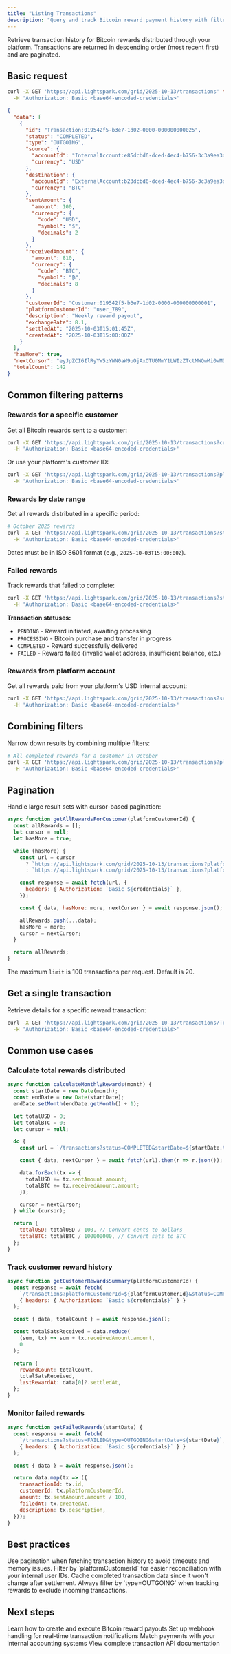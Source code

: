 ```yaml
---
title: "Listing Transactions"
description: "Query and track Bitcoin reward payment history with filtering and pagination"
---
```


Retrieve transaction history for Bitcoin rewards distributed through your platform. Transactions are returned in descending order (most recent first) and are paginated.

## Basic request

```bash cURL
curl -X GET 'https://api.lightspark.com/grid/2025-10-13/transactions' \
  -H 'Authorization: Basic <base64-encoded-credentials>'
```

```json response
{
  "data": [
    {
      "id": "Transaction:019542f5-b3e7-1d02-0000-000000000025",
      "status": "COMPLETED",
      "type": "OUTGOING",
      "source": {
        "accountId": "InternalAccount:e85dcbd6-dced-4ec4-b756-3c3a9ea3d965",
        "currency": "USD"
      },
      "destination": {
        "accountId": "ExternalAccount:b23dcbd6-dced-4ec4-b756-3c3a9ea3d456",
        "currency": "BTC"
      },
      "sentAmount": {
        "amount": 100,
        "currency": {
          "code": "USD",
          "symbol": "$",
          "decimals": 2
        }
      },
      "receivedAmount": {
        "amount": 810,
        "currency": {
          "code": "BTC",
          "symbol": "₿",
          "decimals": 8
        }
      },
      "customerId": "Customer:019542f5-b3e7-1d02-0000-000000000001",
      "platformCustomerId": "user_789",
      "description": "Weekly reward payout",
      "exchangeRate": 8.1,
      "settledAt": "2025-10-03T15:01:45Z",
      "createdAt": "2025-10-03T15:00:00Z"
    }
  ],
  "hasMore": true,
  "nextCursor": "eyJpZCI6IlRyYW5zYWN0aW9uOjAxOTU0MmY1LWIzZTctMWQwMi0wMDAwLTAwMDAwMDAwMDAyNSJ9",
  "totalCount": 142
}
```

## Common filtering patterns

### Rewards for a specific customer

Get all Bitcoin rewards sent to a customer:

```bash
curl -X GET 'https://api.lightspark.com/grid/2025-10-13/transactions?customerId=Customer:019542f5-b3e7-1d02-0000-000000000001' \
  -H 'Authorization: Basic <base64-encoded-credentials>'
```

Or use your platform's customer ID:

```bash
curl -X GET 'https://api.lightspark.com/grid/2025-10-13/transactions?platformCustomerId=user_789' \
  -H 'Authorization: Basic <base64-encoded-credentials>'
```

### Rewards by date range

Get all rewards distributed in a specific period:

```bash
# October 2025 rewards
curl -X GET 'https://api.lightspark.com/grid/2025-10-13/transactions?startDate=2025-10-01T00:00:00Z&endDate=2025-10-31T23:59:59Z' \
  -H 'Authorization: Basic <base64-encoded-credentials>'
```

<Tip>Dates must be in ISO 8601 format (e.g., `2025-10-03T15:00:00Z`).</Tip>

### Failed rewards

Track rewards that failed to complete:

```bash
curl -X GET 'https://api.lightspark.com/grid/2025-10-13/transactions?status=FAILED&type=OUTGOING' \
  -H 'Authorization: Basic <base64-encoded-credentials>'
```

**Transaction statuses:**

- `PENDING` - Reward initiated, awaiting processing
- `PROCESSING` - Bitcoin purchase and transfer in progress
- `COMPLETED` - Reward successfully delivered
- `FAILED` - Reward failed (invalid wallet address, insufficient balance, etc.)

### Rewards from platform account

Get all rewards paid from your platform's USD internal account:

```bash
curl -X GET 'https://api.lightspark.com/grid/2025-10-13/transactions?senderAccountIdentifier=InternalAccount:e85dcbd6-dced-4ec4-b756-3c3a9ea3d965&type=OUTGOING' \
  -H 'Authorization: Basic <base64-encoded-credentials>'
```

## Combining filters

Narrow down results by combining multiple filters:

```bash
# All completed rewards for a customer in October
curl -X GET 'https://api.lightspark.com/grid/2025-10-13/transactions?platformCustomerId=user_789&status=COMPLETED&startDate=2025-10-01T00:00:00Z&endDate=2025-10-31T23:59:59Z' \
  -H 'Authorization: Basic <base64-encoded-credentials>'
```

## Pagination

Handle large result sets with cursor-based pagination:

```javascript
async function getAllRewardsForCustomer(platformCustomerId) {
  const allRewards = [];
  let cursor = null;
  let hasMore = true;

  while (hasMore) {
    const url = cursor
      ? `https://api.lightspark.com/grid/2025-10-13/transactions?platformCustomerId=${platformCustomerId}&limit=100&cursor=${cursor}`
      : `https://api.lightspark.com/grid/2025-10-13/transactions?platformCustomerId=${platformCustomerId}&limit=100`;

    const response = await fetch(url, {
      headers: { Authorization: `Basic ${credentials}` },
    });

    const { data, hasMore: more, nextCursor } = await response.json();

    allRewards.push(...data);
    hasMore = more;
    cursor = nextCursor;
  }

  return allRewards;
}
```

<Info>The maximum `limit` is 100 transactions per request. Default is 20.</Info>

## Get a single transaction

Retrieve details for a specific reward transaction:

```bash
curl -X GET 'https://api.lightspark.com/grid/2025-10-13/transactions/Transaction:019542f5-b3e7-1d02-0000-000000000025' \
  -H 'Authorization: Basic <base64-encoded-credentials>'
```

## Common use cases

### Calculate total rewards distributed

```javascript
async function calculateMonthlyRewards(month) {
  const startDate = new Date(month);
  const endDate = new Date(startDate);
  endDate.setMonth(endDate.getMonth() + 1);

  let totalUSD = 0;
  let totalBTC = 0;
  let cursor = null;

  do {
    const url = `/transactions?status=COMPLETED&startDate=${startDate.toISOString()}&endDate=${endDate.toISOString()}&cursor=${cursor || ''}`;

    const { data, nextCursor } = await fetch(url).then(r => r.json());

    data.forEach(tx => {
      totalUSD += tx.sentAmount.amount;
      totalBTC += tx.receivedAmount.amount;
    });

    cursor = nextCursor;
  } while (cursor);

  return {
    totalUSD: totalUSD / 100, // Convert cents to dollars
    totalBTC: totalBTC / 100000000, // Convert sats to BTC
  };
}
```

### Track customer reward history

```javascript
async function getCustomerRewardsSummary(platformCustomerId) {
  const response = await fetch(
    `/transactions?platformCustomerId=${platformCustomerId}&status=COMPLETED`,
    { headers: { Authorization: `Basic ${credentials}` } }
  );

  const { data, totalCount } = await response.json();

  const totalSatsReceived = data.reduce(
    (sum, tx) => sum + tx.receivedAmount.amount,
    0
  );

  return {
    rewardCount: totalCount,
    totalSatsReceived,
    lastRewardAt: data[0]?.settledAt,
  };
}
```

### Monitor failed rewards

```javascript
async function getFailedRewards(startDate) {
  const response = await fetch(
    `/transactions?status=FAILED&type=OUTGOING&startDate=${startDate}`,
    { headers: { Authorization: `Basic ${credentials}` } }
  );

  const { data } = await response.json();

  return data.map(tx => ({
    transactionId: tx.id,
    customerId: tx.platformCustomerId,
    amount: tx.sentAmount.amount / 100,
    failedAt: tx.createdAt,
    description: tx.description,
  }));
}
```

## Best practices

<Check>
Use pagination when fetching transaction history to avoid timeouts and memory issues.
</Check>

<Check>
Filter by `platformCustomerId` for easier reconciliation with your internal user IDs.
</Check>

<Check>
Cache completed transaction data since it won't change after settlement.
</Check>

<Warning>
Always filter by `type=OUTGOING` when tracking rewards to exclude incoming transactions.
</Warning>

## Next steps

<CardGroup cols={2}>
<Card title="Distributing Rewards" icon="gift" href="/rewards/developer-guides/distributing-rewards">
  Learn how to create and execute Bitcoin reward payouts
</Card>

<Card title="Webhooks" icon="webhook" href="/remittances/developer-guides/webhooks">
  Set up webhook handling for real-time transaction notifications
</Card>

<Card title="Reconciliation" icon="file-invoice-dollar" href="/pay-to-bank/payment-flow/reconciliation">
  Match payments with your internal accounting systems
</Card>

<Card title="API Reference" icon="code" href="/api-reference/transactions/list-transactions">
  View complete transaction API documentation
</Card>
</CardGroup>
